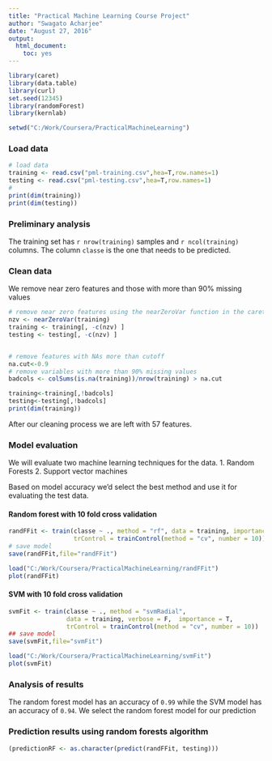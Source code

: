 ---
title: "Practical Machine Learning Course Project"
author: "Swagato Acharjee"
date: "August 27, 2016"
output:
  html_document:
    toc: yes
---
```{r init, echo = T, message = F,results='hide',warning=FALSE}
library(caret)
library(data.table)
library(curl)
set.seed(12345)
library(randomForest)
library(kernlab)

setwd("C:/Work/Coursera/PracticalMachineLearning")
```

### Load data 
```{r loaddata, eval=T,results='asis'}
# load data
training <- read.csv("pml-training.csv",hea=T,row.names=1)
testing <- read.csv("pml-testing.csv",hea=T,row.names=1)
#
print(dim(training))
print(dim(testing))

```

### Preliminary analysis
The training set has `r nrow(training)` samples and `r ncol(training)` columns. The column `classe` is the one that needs to be predicted. 

### Clean data 
We remove near zero features and those with more than 90% missing values
```{r cleandata, eval = T,results='asis'}

# remove near zero features using the nearZeroVar function in the caret package
nzv <- nearZeroVar(training)
training <- training[, -c(nzv) ]
testing <- testing[, -c(nzv) ]


# remove features with NAs more than cutoff
na.cut<-0.9
# remove variables with more than 90% missing values
badcols <- colSums(is.na(training))/nrow(training) > na.cut

training<-training[,!badcols]
testing<-testing[,!badcols]
print(dim(training))
```

After our cleaning process we are left with 57 features.

### Model evaluation
We will evaluate two  machine learning techniques for the data.
1. Random Forests
2. Support vector machines

Based on model accuracy we'd select the best method and use it for evaluating the test data.


#### Random forest with 10 fold cross validation
```{r rf, eval = F}

randFFit <- train(classe ~ ., method = "rf", data = training, importance = T, 
                  trControl = trainControl(method = "cv", number = 10))
# save model 
save(randFFit,file="randFFit")
```
```{r randplot, eval = T}
load("C:/Work/Coursera/PracticalMachineLearning/randFFit")
plot(randFFit)
```



#### SVM with 10 fold cross validation
```{r svm, eval = F}
svmFit <- train(classe ~ ., method = "svmRadial",
                data = training, verbose = F,  importance = T,
                trControl = trainControl(method = "cv", number = 10))
## save model
save(svmFit,file="svmFit")
```
```{r svmplot, eval = T}
load("C:/Work/Coursera/PracticalMachineLearning/svmFit")
plot(svmFit)
```

### Analysis of results
The random forest model has an  accuracy of `0.99` while the SVM model has an accuracy of `0.94`. We select the  random forest model for our prediction

### Prediction results using random forests algorithm
```{r pred, eval = T}
(predictionRF <- as.character(predict(randFFit, testing)))
```


